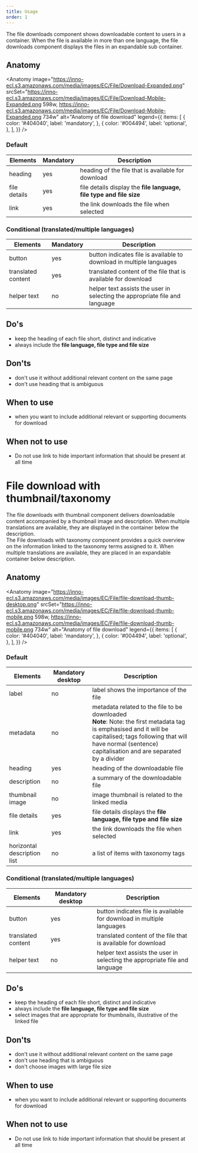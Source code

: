 ```yaml
---
title: Usage
order: 1
---
```



<Paragraph size="lead">
The file downloads component shows downloadable content to users in a container. When the file is available in more than one language, the file downloads component displays the files in an expandable sub container.
</Paragraph>

## Anatomy

<Anatomy
  image="https://inno-ecl.s3.amazonaws.com/media/images/EC/File/Download-Expanded.png"
  srcSet="https://inno-ecl.s3.amazonaws.com/media/images/EC/File/Download-Mobile-Expanded.png 598w, https://inno-ecl.s3.amazonaws.com/media/images/EC/File/Download-Mobile-Expanded.png 734w"
  alt="Anatomy of file download"
  legend={{
    items: [
      {
        color: '#404040',
        label: 'mandatory',
      },
      {
        color: '#004494',
        label: 'optional',
      },
    ],
  }}
/>

### Default

| Elements     | Mandatory | Description                                                          |
| ------------ | --------- | -------------------------------------------------------------------- |
| heading      | yes       | heading of the file that is available for download           |
| file details | yes       | file details display the **file language, file type and file size** |
| link         | yes       | the link downloads the file when selected                            |

### Conditional (translated/multiple languages)

| Elements    | Mandatory | Description                                                                                                     |
| ----------- | --------- | --------------------------------------------------------------------------------------------------------------- |
| button      | yes       | button indicates file is available to download in multiple languages |
| translated content    | yes       | translated content of the file that is available for download                                              |
| helper text | no        | helper text assists the user in selecting the appropriate file and language                                     |

## Do's

- keep the heading of each file short, distinct and indicative
- always include the **file language, file type and file size**

## Don'ts

- don't use it without additional relevant content on the same page
- don't use heading that is ambiguous 

## When to use

- when you want to include additional relevant or supporting documents for download

## When not to use

- Do not use link to hide important information that should be present at all time

# File download with thumbnail/taxonomy

<Paragraph size="lead">
The file downloads with thumbnail component delivers downloadable content accompanied by a thumbnail image and description. When multiple translations are available, they are displayed in the container below the description.
<br/>
The File downloads with taxonomy component provides a quick overview on the information linked to the taxonomy terms assigned to it. When multiple translations are available, they are placed in an expandable container below description.
</Paragraph>

## Anatomy

<Anatomy
  image="https://inno-ecl.s3.amazonaws.com/media/images/EC/File/file-download-thumb-desktop.png"
  srcSet="https://inno-ecl.s3.amazonaws.com/media/images/EC/File/file-download-thumb-mobile.png 598w, https://inno-ecl.s3.amazonaws.com/media/images/EC/File/file-download-thumb-mobile.png 734w"
  alt="Anatomy of file download"
  legend={{
    items: [
      {
        color: '#404040',
        label: 'mandatory',
      },
      {
        color: '#004494',
        label: 'optional',
      },
    ],
  }}
/>

### Default

| Elements        | Mandatory desktop | Description  |
| --------------- | ----------------- | ---------------- |
| label           | no                | label shows the importance of the file     |
| metadata        | no                | metadata related to the file to be downloaded<br/>**Note**: Note: the first metadata tag is emphasised and it will be capitalised; tags following that will have normal (sentence) capitalisation and are separated by a divider |
| heading         | yes               | heading of the downloadable file      |
| description     | no                | a summary of the downloadable file    |
| thumbnail image | no                | image thumbnail is related to the linked media  |
| file details    | yes               | file details displays the **file language, file type and file size**      |
| link            | yes               | the link downloads the file when selected   |
| horizontal description list         | no               | a list of items with taxonomy tags   |

### Conditional (translated/multiple languages)

| Elements           | Mandatory desktop | Description      |
| ------------------ | ----------------- | ---------------- | 
| button             | yes               | button indicates file is available for download in multiple languages  |
| translated content | yes               | translated content of the file that is available for download    |
| helper text        | no                | helper text assists the user in selecting the appropriate file and language          |

## Do's

- keep the heading of each file short, distinct and indicative
- always include the **file language, file type and file size**
- select images that are appropriate for thumbnails, illustrative of the linked file

## Don'ts

- don't use it without additional relevant content on the same page
- don't use heading that is ambiguous 
- don't choose images with large file size

## When to use

- when you want to include additional relevant or supporting documents for download

## When not to use

- Do not use link to hide important information that should be present at all time
